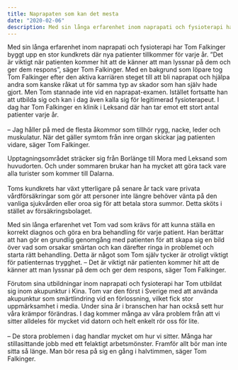 ```yaml
---
title: Naprapaten som kan det mesta
date: "2020-02-06"
description: Med sin långa erfarenhet inom naprapati och fysioterapi har Tom Falkinger byggt upp en stor kundkrets där nya patienter tillkommer för varje år.
---
```


Med sin långa erfarenhet inom naprapati och fysioterapi har Tom Falkinger byggt upp en stor kundkrets där nya patienter tillkommer för varje år. ”Det är viktigt när patienten kommer hit att de känner att man lyssnar på dem och ger dem respons”, säger Tom Falkinger.
Med en bakgrund som löpare tog Tom Falkinger efter den aktiva karriären steget till att bli naprapat och hjälpa andra som kanske råkat ut för samma typ av skador som han själv hade gjort. Men Tom stannade inte vid en naprapat-examen. Istället fortsatte han att utbilda sig och kan i dag även kalla sig för legitimerad fysioterapeut.
I dag har Tom Falkinger en klinik i Leksand där han tar emot ett stort antal patienter varje år.<br></br>
   – Jag håller på med de flesta åkommor som tillhör rygg, nacke, leder och muskulatur. När det gäller symtom från inre organ skickar jag patienten vidare, säger Tom Falkinger.

Upptagningsområdet sträcker sig från Borlänge till Mora med Leksand som huvudorten. Och under sommaren brukar han ha mycket att göra tack vare alla turister som kommer till Dalarna.<br></br>
Toms kundkrets har växt ytterligare på senare år tack vare privata vårdförsäkringar som gör att personer inte längre behöver vänta på den vanliga sjukvården eller oroa sig för att betala stora summor. Detta sköts i stället av försäkringsbolaget.

Med sin långa erfarenhet vet Tom vad som krävs för att kunna ställa en korrekt diagnos och göra en bra behandling för varje patient. Han berättar att han gör en grundlig genomgång med patienten för att skapa sig en bild över vad som orsakar smärtan och kan därefter ringa in problemet och starta rätt behandling. Detta är något som Tom själv tycker är otroligt viktigt för patienternas trygghet.
    – Det är viktigt när patienten kommer hit att de känner att man lyssnar på dem och ger dem respons, säger Tom Falkinger.

Förutom sina utbildningar inom naprapati och fysioterapi har Tom utbildat sig inom akupunktur i Kina. Tom var den först i Sverige med att använda akupunktur som smärtlindring vid en förlossning, vilket fick stor uppmärksamhet i media.
    Under sina år i branschen har han också sett hur våra krämpor förändras. I dag kommer många av våra problem från att vi sitter alldeles för mycket vid datorn och helt enkelt rör oss för lite.<br></br>
    – De stora problemen i dag handlar mycket om hur vi sitter. Många har stillasittande jobb med ett felaktigt arbetsmönster. Framför allt bör man inte sitta så länge. Man bör resa på sig en gång i halvtimmen, säger Tom Falkinger.
